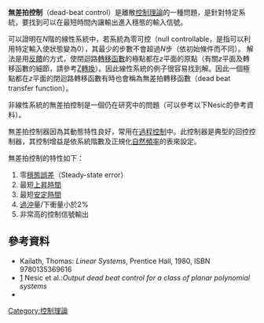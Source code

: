 '''無差拍控制'''（dead-beat control）是離散[[控制理論|控制理論]]的一種問題，是針對特定系統，要找到可以在最短時間內讓輸出進入穩態的輸入信號。

可以證明在''N''階的線性系統中，若系統為零可控（null controllable，是指可以利用特定輸入使狀態變為0），其最少的步數不會超過''N''步（依初始條件而不同）。 解法是用[[反饋|反饋]]的方式，使閉迴路[[轉移函數|轉移函數]]的極點都在''z''平面的原點（有關''z''平面及轉移函數的細節，請參考[[Z轉換|Z轉換]]）。因此線性系統的例子很容易找到解。因此一個極點都在''z''平面的閉迴路轉移函數有時也會稱為無差拍轉移函數（dead beat transfer function）。

非線性系統的無差拍控制是一個仍在研究中的問題（可以參考以下Nesic的參考資料）。

無差拍控制器因為其動態特性良好，常用在[[過程控制|過程控制]]中。此控制器是典型的回控控制器，其控制增益是依系統階數及正規化[[自然頻率|自然頻率]]的表來設定。

無差拍控制的特性如下：
# 零[[穩態誤差|穩態誤差]]（Steady-state error）
# 最短[[上昇時間|上昇時間]]
# 最短[[安定時間|安定時間]]
# [[過沖|過沖]]量/下衝量小於2%
# 非常高的控制信號輸出

== 參考資料 ==
*Kailath, Thomas: ''Linear Systems'', Prentice Hall, 1980,  ISBN 9780135369616
*[http://www.inma.ucl.ac.be/~bastin/paper46.pdf] {{Wayback|url=http://www.inma.ucl.ac.be/~bastin/paper46.pdf |date=20120204201809 }} Nesic et al.:''Output dead beat control for a class of planar polynomial systems''
*{{cite book
  | last = Dorf
  | first = Richard C.
  | authorlink =
  |author2=Bishop, Robert H.
  | title = Modern Control Systems
  | url = https://archive.org/details/moderncontrolsys0000dorf_z2x2
  | publisher = Pearson Prentice Hall
  | date = 2005
  | location = Upper Saddle River, NJ 07458
  | pages = [https://archive.org/details/moderncontrolsys0000dorf_z2x2/page/617 617]–619
  }}
{{技術小作品}}

[[Category:控制理論|Category:控制理論]]